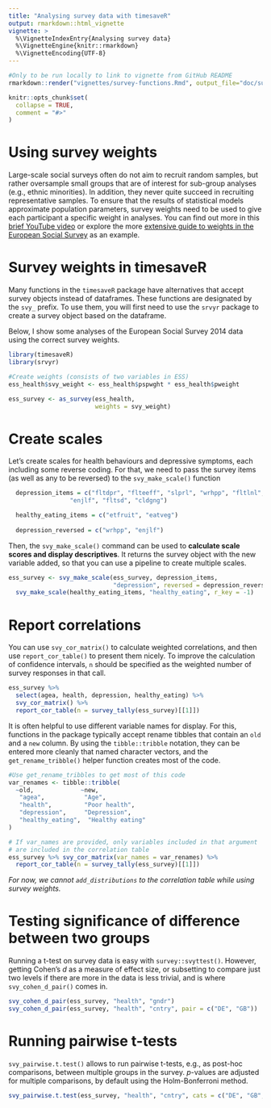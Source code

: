 ```yaml
---
title: "Analysing survey data with timesaveR"
output: rmarkdown::html_vignette
vignette: >
  %\VignetteIndexEntry{Analysing survey data}
  %\VignetteEngine{knitr::rmarkdown}
  %\VignetteEncoding{UTF-8}
---
```


```r
#Only to be run locally to link to vignette from GitHub README
rmarkdown::render("vignettes/survey-functions.Rmd", output_file="doc/survey-functions.html")
```


```r
knitr::opts_chunk$set(
  collapse = TRUE,
  comment = "#>"
)
```

# Using survey weights

Large-scale social surveys often do not aim to recruit random samples, but rather oversample small groups that are of interest for sub-group analyses (e.g., ethnic minorities). In addition, they never quite succeed in recruiting representative samples. To ensure that the results of statistical models approximate population parameters, survey weights need to be used to give each participant a specific weight in analyses. You can find out more in this [brief YouTube video](https://youtu.be/brxx81U6N1o) or explore the more [extensive guide to weights in the European Social Survey](https://www.europeansocialsurvey.org/methodology/ess_methodology/data_processing_archiving/weighting.html) as an example. 

# Survey weights in timesaveR

Many functions in the `timesaveR` package have alternatives that accept survey objects instead of dataframes. These functions are designated by the `svy_` prefix. To use them, you will first need to use the `srvyr` package to create a survey object based on the dataframe.

Below, I show some analyses of the European Social Survey 2014 data using the correct survey weights.


```r
library(timesaveR)
library(srvyr)

#Create weights (consists of two variables in ESS)
ess_health$svy_weight <- ess_health$pspwght * ess_health$pweight

ess_survey <- as_survey(ess_health,
                        weights = svy_weight)
```

# Create scales

Let's create scales for health behaviours and depressive symptoms, each including some reverse coding. For that, we need to pass the survey items (as well as any to be reversed) to the `svy_make_scale()` function

```r
  depression_items = c("fltdpr", "flteeff", "slprl", "wrhpp", "fltlnl", 
                 "enjlf", "fltsd", "cldgng")

  healthy_eating_items = c("etfruit", "eatveg")
  
  depression_reversed = c("wrhpp", "enjlf")

```

Then, the `svy_make_scale()` command can be used to **calculate scale scores and display descriptives**. It returns the survey object with the new variable added, so that you can use a pipeline to create multiple scales.

```r

ess_survey <- svy_make_scale(ess_survey, depression_items, 
                             "depression", reversed = depression_reversed) %>% 
  svy_make_scale(healthy_eating_items, "healthy_eating", r_key = -1)

```

# Report correlations

You can use `svy_cor_matrix()` to calculate weighted correlations, and then use `report_cor_table()` to present them nicely. To improve the calculation of confidence
intervals, `n` should be specified as the weighted number of survey responses in that call.

```r
ess_survey %>%
  select(agea, health, depression, healthy_eating) %>%
  svy_cor_matrix() %>%
  report_cor_table(n = survey_tally(ess_survey)[[1]])
```

It is often helpful to use different variable names for display. For this, functions in the package typically accept rename tibbles that contain an `old` and a `new` column. By using the `tibble::tribble` notation, they can be entered more cleanly that named character vectors, and the `get_rename_tribble()` helper function creates most of the code.

```r
#Use get_rename_tribbles to get most of this code
var_renames <- tibble::tribble(
  ~old,             ~new,             
   "agea",           "Age",          
   "health",         "Poor health",        
   "depression",     "Depression",    
   "healthy_eating",  "Healthy eating"
)

# If var_names are provided, only variables included in that argument 
# are included in the correlation table
ess_survey %>% svy_cor_matrix(var_names = var_renames) %>% 
  report_cor_table(n = survey_tally(ess_survey)[[1]])
```

*For now, we cannot `add_distributions` to the correlation table while using survey weights.*

# Testing significance of difference between two groups

Running a t-test on survey data is easy with `survey::svyttest()`. However, getting
Cohen's *d* as a measure of effect size, or subsetting to compare just two levels if
there are more in the data is less trivial, and is where `svy_cohen_d_pair()` comes in.

```r
svy_cohen_d_pair(ess_survey, "health", "gndr")
svy_cohen_d_pair(ess_survey, "health", "cntry", pair = c("DE", "GB"))
```

# Running pairwise t-tests

`svy_pairwise.t.test()` allows to run pairwise t-tests, e.g., as post-hoc comparisons,
between multiple groups in the survey. *p*-values are adjusted for multiple comparisons,
by default using the Holm-Bonferroni method.

```r
svy_pairwise.t.test(ess_survey, "health", "cntry", cats = c("DE", "GB", "FR"))
```

